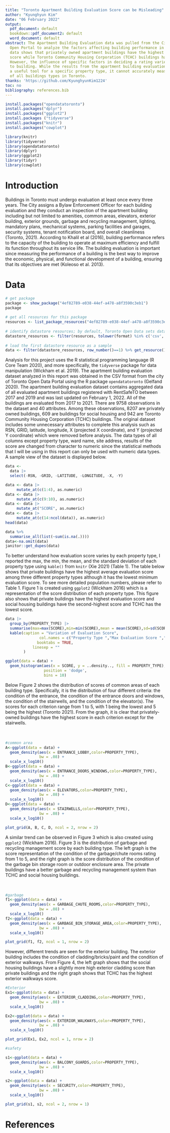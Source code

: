 ```yaml
---
title: "Toronto Apartment Building Evaluation Score can be Misleading"
author: "Kyunghyun Kim"
date: "06 February 2022"
output:
  pdf_document: default
  bookdown::pdf_document2: default
  word_document: default
abstract: The Apartment Building Evaluation data was pulled from the City of Toronto
  Open Portal to analyze the factors affecting building performance in Toronto. This
  data shows that privately owned apartment buildings have the highest average evaluation
  score while Toronto Community Housing Corporation (TCHC) buildings have the lowest.
  However, the influence of specific factors in deciding a rating varies from building
  to building. While the results from the apartment building evaluation data can be
  a useful tool for a specific property type, it cannot accurately measure the performance
  of all buildings types in Toronto.
thanks: 'https://github.com/KyunghyunKim1224'
toc: no
bibliography: references.bib
---
```



```r
install.packages("opendatatoronto")
install.packages("dplyr")
install.packages("ggplot2")
install.packages ("tidyverse")
install.packages("knitr")
install.packages("cowplot")
```

```r
library(knitr)
library(tidyverse)
library(opendatatoronto)
library(dplyr)
library(ggplot2)
library(tidyr)
library(cowplot)
```


# Introduction
Buildings in Toronto must undergo evaluation at least once every three years. The City assigns a Bylaw Enforcement Officer for each building evaluation and they conduct an inspection of the apartment building including but not limited to amenities, common areas, elevators, exterior building, exterior grounds, garbage and recycling management, lighting, mandatory plans, mechanical systems, parking facilities and garages, security systems, tenant notification board, and overall cleanliness (Toronto, 2021). According to Khalil et al (2016), building performance refers to the capacity of the building to operate at maximum efficiency and fulfill its function throughout its service life. The building evaluation is important since measuring the performance of a building is the best way to improve the economic, physical, and functional development of a building, ensuring that its objectives are met (Koleoso et al. 2013). 


# Data

```r
# get package
package <- show_package("4ef82789-e038-44ef-a478-a8f3590c3eb1")
package
 
# get all resources for this package
resources <- list_package_resources("4ef82789-e038-44ef-a478-a8f3590c3eb1")
 
# identify datastore resources; by default, Toronto Open Data sets datastore resource format to CSV for non-geospatial and GeoJSON for geospatial resources
datastore_resources <- filter(resources, tolower(format) %in% c('csv', 'geojson'))
 
# load the first datastore resource as a sample
data <- filter(datastore_resources, row_number()==1) %>% get_resource()

```



Analysis for this project uses the R statistical programming language (R Core Team 2020), and more specifically, the `tidyverse` package for data manipulation (Wickham et al. 2019). The apartment building evaluation dataset analyzed in this report was obtained in the CSV format from the city of Toronto Open Data Portal using the R package `opendatatoronto` (Gelfand 2020). The apartment building evaluation dataset contains aggregated data of all evaluated apartment buildings registered with RentSafeTO between 2017 and 2019 and was last updated on February 1, 2022. All of the buildings are evaluated from 2017 to 2021. There are 9758 observations in the dataset and 40 attributes. Among these observations, 8207 are privately owned buildings, 609 are buildings for social housing and 942 are Toronto Community Housing Corporation (TCHC) buildings. The original dataset includes some unnecessary attributes to complete this analysis such as RSN, GRID, latitude, longitude, X (projected X coordinate), and Y (projected Y coordinate) which were removed before analysis. The data types of all columns except property type, ward name, site address, results of the score are changed from character to numeric since the statistical methods that I will be using in this report can only be used with numeric data types. A sample view of the dataset is displayed below.
```r
data <-
  data |> 
  select(-RSN, -GRID, -LATITUDE, -LONGITUDE, -X, -Y)

data <- data |>
     mutate_at(c(1:4), as.numeric)
data <- data |>
     mutate_at(c(9:10), as.numeric)
data <- data |>
     mutate_at("SCORE", as.numeric)
data <- data |>
     mutate_at(c(14:ncol(data)), as.numeric)
head(data)
```

```r
data %>% 
  summarise_all(list(~sum(is.na(.))))
data<-na.omit(data)
janitor::get_dupes(data)
```

To better understand how evaluation score varies by each property type, I reported the max, the min, the mean, and the standard deviation of each property type using `kable()` from `knitr` (Xie 2021) (Table 1). The table below shows that private buildings have the highest average evaluation score among three different property types although it has the lowest minimum evaluation score. To see more detailed population numbers, please refer to Table 1. 
Figure 1 is created using `ggplot2` (Wickham 2016) which is a representation of the score distribution of each property type. This figure also shows that private buildings have the highest evaluation score and social housing buildings have the second-highest score and TCHC has the lowest score.
```r

data |>
  group_by(PROPERTY_TYPE) |>
  summarise(max=max(SCORE),min=min(SCORE),mean = mean(SCORE),sd=sd(SCORE)) |>
  kable(caption = "Variation of Evaluation Score",
               col.names = c("Property Type ","Max Evaluation Score ","Min Evaluation Score", "Average Evaluation Score "," Score Standard Deviation "),
              booktabs = TRUE,
            linesep = ""
        )

```

```r
ggplot(data = data) + 
  geom_histogram(aes(x = SCORE, y = ..density.., fill = PROPERTY_TYPE), 
                 position = 'dodge', 
                 bins = 10) 
```

\newpage

Below Figure 2 shows the distribution of scores of common areas of each building type. Specifically, it is the distribution of four different criteria: the condition of the entrance, the condition of the entrance doors and windows, the condition of the stairwells, and the condition of the elevator(s). The scores for each criterion range from 1 to 5, with 1 being the lowest and 5 being the highest (Toronto 2021). From the graph, it is clear that privately-owned buildings have the highest score in each criterion except for the stairwells. 
\
\
\
```r
#common area
A<-ggplot(data = data) + 
  geom_density(aes(x = ENTRANCE_LOBBY,color=PROPERTY_TYPE), 
               bw = .08) + 
  scale_x_log10() 
B<-ggplot(data = data) + 
  geom_density(aes(x = ENTRANCE_DOORS_WINDOWS,color=PROPERTY_TYPE), 
               bw = .08) + 
  scale_x_log10() 
C<-ggplot(data = data) + 
  geom_density(aes(x = ELEVATORS,color=PROPERTY_TYPE), 
               bw = .08) + 
  scale_x_log10() 
D<-ggplot(data = data) + 
  geom_density(aes(x = STAIRWELLS,color=PROPERTY_TYPE), 
               bw = .08) + 
  scale_x_log10() 
```

```r
plot_grid(A, B, C, D, ncol = 2, nrow = 2)

```

\newpage
A similar trend can be observed in Figure 3 which is also created using `ggplot2` (Wickham 2016). Figure 3 is the distribution of garbage and recycling management score by each building type. The left graph is the score representation of the condition of the garbage/chute rooms rating from 1 to 5, and the right graph is the score distribution of the condition of the garbage bin storage room or outdoor enclosure area. The private buildings have a better garbage and recycling management system than TCHC and social housing buildings. 
\
\
\
```r
#garbage
f1<-ggplot(data = data) + 
  geom_density(aes(x = GARBAGE_CHUTE_ROOMS,color=PROPERTY_TYPE), 
               bw = .08) + 
  scale_x_log10() 
f2<-ggplot(data = data) + 
  geom_density(aes(x = GARBAGE_BIN_STORAGE_AREA,color=PROPERTY_TYPE), 
               bw = .08) + 
  scale_x_log10() 


```

```r
plot_grid(f1, f2, ncol = 1, nrow = 2)
```

\newpage
However, different trends are seen for the exterior building. The exterior building includes the condition of cladding/bricks/paint and the condition of exterior walkways. From Figure 4, the left graph shows that the social housing buildings have a slightly more high exterior cladding score than private buildings and the right graph shows that TCHC has the highest exterior walkways score. 

```r

#Exterior
Ex1<-ggplot(data = data) + 
  geom_density(aes(x = EXTERIOR_CLADDING,color=PROPERTY_TYPE), 
               bw = .08) + 
  scale_x_log10() 

Ex2<-ggplot(data = data) + 
  geom_density(aes(x = EXTERIOR_WALKWAYS,color=PROPERTY_TYPE), 
               bw = .08) + 
  scale_x_log10() 

```


```r
plot_grid(Ex1, Ex2, ncol = 1, nrow = 2)

```


```r
#safety

s1<-ggplot(data = data) + 
  geom_density(aes(x = BALCONY_GUARDS,color=PROPERTY_TYPE), 
               bw = .08) + 
  scale_x_log10() 

s2<-ggplot(data = data) + 
  geom_density(aes(x = SECURITY,color=PROPERTY_TYPE), 
               bw = .08) + 
  scale_x_log10() 

plot_grid(s1, s2, ncol = 2, nrow = 1)
```


\newpage


# References

